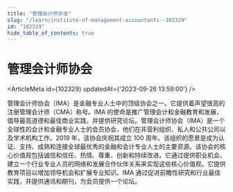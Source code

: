 ```yaml
---
title: "管理会计师协会"
slug: "/learn/institute-of-management-accountants--102329"
id: "102329"
hide_table_of_contents: true
---
```



# 管理会计师协会

<ArticleMeta id={102329} updatedAt={'2023-09-26 13:59:00'} />
<div className='border-solid border-b border-t-0 my-4 border-[var(--ifm-color-gray-300)]' />

管理会计师协会（IMA）是金融专业人士中的顶级协会之一。它提供着声望很高的注册管理会计师（CMA）称号。IMA 的使命是推广管理会计和金融教育和发展，倡导最高道德和最佳商业实践，并提供研究论坛。管理会计师协会（IMA）是一个全球性的会计和金融专业人士的会员协会，他们在非营利组织、私人和公共公司以及学术机构工作。2019 年，该协会庆祝其成立 100 周年。该组织的愿景是成为认证、支持、成熟和连接全球最优秀的金融和会计专业人士的主要资源。该协会的核心价值观包括诚信和信任、热情、尊重、创新和持续改进。它通过提供职业机会、建立一个行业专业人员的网络和发展合作伙伴关系来实现这些核心价值观。它提供教育项目以增加领导机会和扩展专业知识。IMA 通过促进前瞻性研究和行业最佳实践，并提供通讯和期刊，为会员提供一个论坛。

